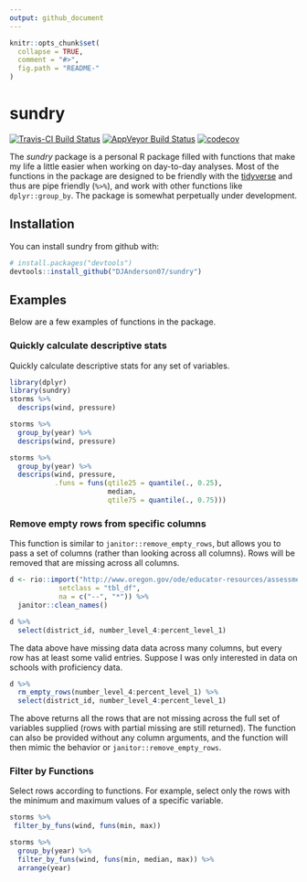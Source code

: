 ```yaml
---
output: github_document
---
```


<!-- README.md is generated from README.Rmd. Please edit that file -->

```r
knitr::opts_chunk$set(
  collapse = TRUE,
  comment = "#>",
  fig.path = "README-"
)
```

# sundry
[![Travis-CI Build Status](https://travis-ci.org/DJAnderson07/sundry.svg?branch=master)](https://travis-ci.org/DJAnderson07/sundry)
[![AppVeyor Build Status](https://ci.appveyor.com/api/projects/status/github/DJAnderson07/sundry?branch=master&svg=true)](https://ci.appveyor.com/project/DJAnderson07/sundry)
[![codecov](https://codecov.io/gh/DJAnderson07/sundry/branch/master/graph/badge.svg)](https://codecov.io/gh/DJAnderson07/sundry)

The *sundry* package is a personal R package filled with functions that make my
life a little easier when working on day-to-day analyses. Most of the functions
in the package are designed to be friendly with the 
[tidyverse](https://www.tidyverse.org) and thus are pipe friendly (`%>%`), and
work with other functions like `dplyr::group_by`. The package is somewhat perpetually under development. 

## Installation

You can install sundry from github with:

```r
# install.packages("devtools")
devtools::install_github("DJAnderson07/sundry")
```

## Examples

Below are a few examples of functions in the package.

### Quickly calculate descriptive stats

Quickly calculate descriptive stats for any set of variables.

```r
library(dplyr)
library(sundry)
storms %>% 
  descrips(wind, pressure)

storms %>% 
  group_by(year) %>% 
  descrips(wind, pressure)

storms %>% 
  group_by(year) %>% 
  descrips(wind, pressure,
           .funs = funs(qtile25 = quantile(., 0.25),
                        median, 
                        qtile75 = quantile(., 0.75)))
```

### Remove empty rows from specific columns
This function is similar to `janitor::remove_empty_rows`, but allows you to 
pass a set of columns (rather than looking across all columns). Rows will be
removed that are missing across all columns.

```r
d <- rio::import("http://www.oregon.gov/ode/educator-resources/assessment/TestResults2017/pagr_schools_ela_tot_ecd_ext_gnd_lep_1617.xlsx",
            setclass = "tbl_df",
            na = c("--", "*")) %>% 
  janitor::clean_names()

d %>% 
  select(district_id, number_level_4:percent_level_1)
```

The data above have missing data data across many columns, but every row has at 
least some valid entries. Suppose I was only interested in data on schools with 
proficiency data. 

```r
d %>% 
  rm_empty_rows(number_level_4:percent_level_1) %>% 
  select(district_id, number_level_4:percent_level_1) 
```

The above returns all the rows that are not missing across the full set of variables supplied (rows with partial missing are still returned). The function can also be provided without any column arguments, and the function will then mimic the behavior or `janitor::remove_empty_rows`. 

### Filter by Functions
Select rows according to functions. For example, select only the rows with the minimum and maximum values of a specific variable.

```r
storms %>%
 filter_by_funs(wind, funs(min, max))

storms %>%
  group_by(year) %>%
  filter_by_funs(wind, funs(min, median, max)) %>%
  arrange(year)
```
